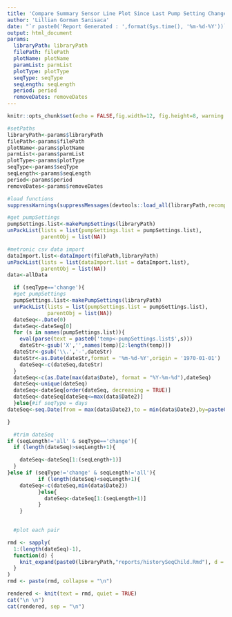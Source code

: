 ```yaml
---
title: 'Compare Summary Sensor Line Plot Since Last Pump Setting Change'
author: 'Lillian Gorman Sanisaca'
date: "`r paste0('Report Generated : ',format(Sys.time(), '%m-%d-%Y'))`"
output: html_document
params:
  libraryPath: libraryPath
  filePath: filePath
  plotName: plotName
  paramList: parmList
  plotType: plotType
  seqType: seqType
  seqLength: seqLength
  period: period
  removeDates: removeDates
---
```

<style>
    body .main-container {
        max-width: 1000px;
    }
</style>

```r

knitr::opts_chunk$set(echo = FALSE,fig.width=12, fig.height=8, warning = FALSE, message = FALSE)

```
 
```r
#setPaths
libraryPath<-params$libraryPath
filePath<-params$filePath
plotName<-params$plotName
parmList<-params$parmList
plotType<-params$plotType
seqType<-params$seqType
seqLength<-params$seqLength
period<-params$period
removeDates<-params$removeDates

#load functions
suppressWarnings(suppressMessages(devtools::load_all(libraryPath,recompile = FALSE)))

#get pumpSettings
pumpSettings.list<-makePumpSettings(libraryPath)
unPackList(lists = list(pumpSettings.list = pumpSettings.list),
           parentObj = list(NA)) 

#metronic csv data import
dataImport.list<-dataImport(filePath,libraryPath)
unPackList(lists = list(dataImport.list = dataImport.list),
           parentObj = list(NA)) 
data<-allData

  if (seqType=='change'){
  #get pumpSettings
  pumpSettings.list<-makePumpSettings(libraryPath)
  unPackList(lists = list(pumpSettings.list = pumpSettings.list),
             parentObj = list(NA)) 
  dateSeq<-.Date(0)
  dateSeq<-dateSeq[0]
  for (s in names(pumpSettings.list)){
    eval(parse(text = paste0('temp<-pumpSettings.list$',s)))
    dateStr<-gsub('X','',names(temp)[2:length(temp)])
  dateStr<-gsub('\\.','-',dateStr)
  dateStr<-as.Date(dateStr,format = '%m-%d-%Y',origin = '1970-01-01')
    dateSeq<-c(dateSeq,dateStr)
  }
  dateSeq<-c(as.Date(max(data$Date), format = "%Y-%m-%d"),dateSeq) 
  dateSeq<-unique(dateSeq)
  dateSeq<-dateSeq[order(dateSeq, decreasing = TRUE)]
  dateSeq<-dateSeq[dateSeq<=max(data$Date2)]
  }else{#if seqType = days
dateSeq<-seq.Date(from = max(data$Date2),to = min(data$Date2),by=paste0('-',period,' day'))

}

  #trim dateSeq
if (seqLength!='all' & seqType=='change'){
  if (length(dateSeq)>seqLength+1){

    dateSeq<-dateSeq[1:(seqLength+1)]
  }
}else if (seqType!='change' & seqLength!='all'){
          if (length(dateSeq)<seqLength+1){
    dateSeq<-c(dateSeq,min(data$Date2))
          }else{
            dateSeq<-dateSeq[1:(seqLength+1)]
          }
    }
 

  #plot each pair

rmd <- sapply(
  1:(length(dateSeq)-1),
  function(d) {
    knit_expand(paste0(libraryPath,"reports/historySeqChild.Rmd"), d = d)
  }
)
rmd <- paste(rmd, collapse = "\n")

```

```r
rendered <- knit(text = rmd, quiet = TRUE)
cat("\n \n")
cat(rendered, sep = "\n")
```
